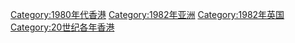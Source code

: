 {{Commonscat|1982 in Hong Kong}}
{{Year by category
| m = 1
| c = 9
| d = 8
| y = 2
| cat = 香港
| sortkey = 1982
| in = 
| parent = 20世纪各年香港
| subcat = 1982年亚洲
}}

[[Category:1980年代香港|Category:1980年代香港]]
[[Category:1982年亚洲|Category:1982年亚洲]]
[[Category:1982年英国|Category:1982年英国]]
[[Category:20世纪各年香港|Category:20世纪各年香港]]